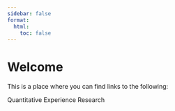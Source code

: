 ```yaml
---
sidebar: false
format:
  html:
    toc: false
---
```

# Welcome

This is a place where you can find links to the following:

Quantitative Experience Research